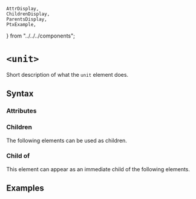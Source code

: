     AttrDisplay,
    ChildrenDisplay,
    ParentsDisplay,
    PtxExample,
} from "../../../components";

# `<unit>`

Short description of what the `unit` element does.

## Syntax

### Attributes

<AttrDisplay name="unit" />

### Children

The following elements can be used as children.

<ChildrenDisplay name="unit" />

### Child of

This element can appear as an immediate child of the following elements.

<ParentsDisplay name="unit" />

## Examples

    
